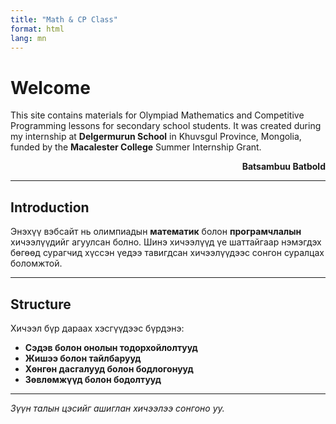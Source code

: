 ```yaml
---
title: "Math & CP Class"
format: html
lang: mn
---
```


# Welcome

This site contains materials for Olympiad Mathematics and Competitive Programming lessons for secondary school students. It was created during my internship at **Delgermurun School** in Khuvsgul Province, Mongolia, funded by the **Macalester College** Summer Internship Grant.

<p align="right"><strong>Batsambuu Batbold</strong></p>

---

## Introduction

Энэхүү вэбсайт нь олимпиадын **математик** болон **програмчлалын** хичээлүүдийг агуулсан болно. Шинэ хичээлүүд үе шаттайгаар нэмэгдэх бөгөөд сурагчид хүссэн үедээ тавигдсан хичээлүүдээс сонгон суралцах боломжтой.

---

## Structure

Хичээл бүр дараах хэсгүүдээс бүрдэнэ:

- **Сэдэв болон онолын тодорхойлолтууд**
- **Жишээ болон тайлбарууд**
- **Хөнгөн дасгалууд болон бодлогонууд**
- **Зөвлөмжүүд болон бодолтууд**

---

_Зүүн талын цэсийг ашиглан хичээлээ сонгоно уу._
